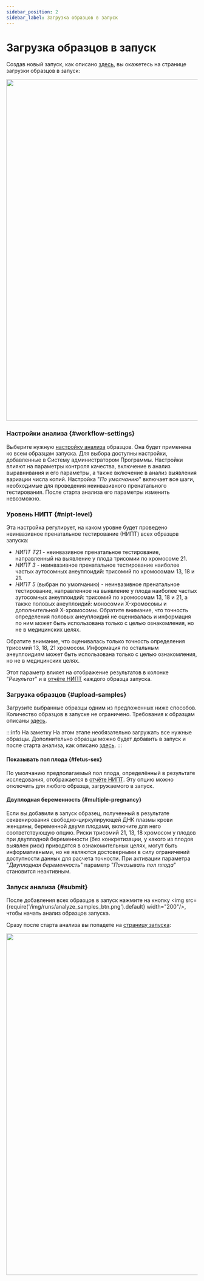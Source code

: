 ```yaml
---
sidebar_position: 2
sidebar_label: Загрузка образцов в запуск
---
```


# Загрузка образцов в запуск

Создав новый запуск, как описано [здесь](/nipt/runs#add-run), вы окажетесь на странице загрузки образцов в запуск:

<p align="center">
<img src={require('/img/runs/new_run_page.png').default} width="900"/>
</p>

### Настройки анализа {#workflow-settings}

Выберите нужную [настройку анализа](/settings/settings/settings) образцов.
Она будет применена ко всем образцам запуска.
Для выбора доступны настройки, добавленные в Систему администратором Программы.
Настройки влияют на параметры контроля качества, включение в анализ выравнивания и его параметры, а также
включение в анализ выявления вариации числа копий. Настройка "*По умолчанию*" включает все
шаги, необходимые для проведения неинвазивного пренатального тестирования.
После старта анализа его параметры изменить невозможно.

### Уровень НИПТ {#nipt-level}

Эта настройка регулирует, на каком уровне будет проведено неинвазивное пренатальное
тестирование (НИПТ) всех образцов запуска:
- *НИПТ T21* - неинвазивное пренатальное тестирование, направленный на выявление у плода трисомии по хромосоме 21.
- *НИПТ 3* - неинвазивное пренатальное тестирование наиболее частых аутосомных анеуплоидий:
трисомий по хромосомам 13, 18 и 21.
- *НИПТ 5* (выбран по умолчанию) - неинвазивное пренатальное тестирование,
направленное на выявление у плода наиболее частых аутосомных анеуплоидий: трисомий по хромосомам 13, 18 и 21,
а также половых анеуплоидий: моносомии X-хромосомы и дополнительной X-хромосомы.
Обратите внимание, что точность определения половых анеуплоидий не оценивалась и информация по ним может
быть использована только с целью ознакомления, но не в медицинских целях.

Обратите внимание, что оценивалась только точность определения трисомий 13, 18, 21 хромосом. Информация по
остальным анеуплоидиям может быть использована только с целью ознакомления, но не в медицинских целях.

Этот параметр влияет на отображение результатов в колонке "*Результат*" и
в [отчёте НИПТ](/nipt-report) каждого образца запуска.

### Загрузка образцов {#upload-samples}

Загрузите выбранные образцы одним из предложенных ниже способов. Количество образцов в запуске не ограничено.
Требования к образцам описаны [здесь](/nipt/uploading-samples/data-for-analysis).

:::info На заметку
На этом этапе необязательно загружать все нужные образцы.
Дополнительно образцы можно будет добавить в запуск и после старта анализа, как описано [здесь](/runs#upload-more).
:::


<UploadFiles />

#### Показывать пол плода {#fetus-sex}

По умолчанию предполагаемый пол плода, определённый в результате исследования, отображается
в [отчёте НИПТ](/nipt-report). Эту опцию можно отключить для любого образца, загружаемого в запуск.

#### Двуплодная беременность {#multiple-pregnancy}

Если вы добавили в запуск образец, полученный в результате секвенирования свободно-циркулирующей ДНК плазмы
крови женщины, беременной двумя плодами, включите для него соответствующую опцию. Риски трисомий 21, 13, 18
хромосом у плодов при двуплодной беременности (без конкретизации, у какого из плодов
выявлен риск) приводятся в ознакомительных целях, могут быть информативными, но не являются достоверными в силу
ограничений доступности данных для расчета точности.
При активации параметра "*Двуплодная беременность*" параметр "*Показывать пол плода*" становится неактивным.

### Запуск анализа {#submit}

После добавления всех образцов в запуск
нажмите на кнопку <img src={require('/img/runs/analyze_samples_btn.png').default} width="200"/>,
чтобы начать анализ образцов запуска.


<DangerUploading />

Сразу после старта анализа вы попадете на [страницу запуска](/nipt/runs#run-page):

<p align="center">
<img src={require('/img/runs/beginning.png').default} width="900"/>
</p>
